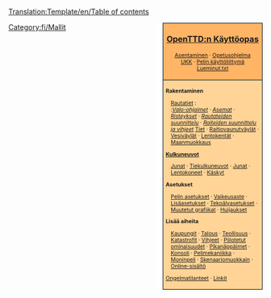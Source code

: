 <noinclude>[[Translation:Template/en/Table of contents]]{{en/-}}</noinclude>
<div style="float:right; padding-left:12px; background:#ffffff;">
<div style="border:1px solid #000000; background:#ffb466; padding:5px; -moz-border-radius-topleft:5px; -moz-border-radius-topright:5px; font-size: 12pt;">
<center><strong><font size="3">[[Main/fi/OpenTTD|OpenTTD:n Käyttöopas]]</font></strong></center>
<div style="font-size: 8pt; text-align: center;">
[[Main/fi/Asentaminen|Asentaminen]] &middot; 
[[Main/fi/Opetusohjelma|Opetusohjelma]]<br />
[[Main/fi/UKK|UKK]] &middot; 
[[Main/fi/Pelin käyttöliittymä|Pelin käyttöliittymä]]<br />
[[Main/en/Readme.txt|Lueminut.txt]]
</div>
</div>
<div style="border:1px solid black; border-top-width: 0px; background:#ffd496; padding:5px; -moz-border-radius-bottomleft:5px; -moz-border-radius-bottomright:8px; font-size: 8pt;">

<div style="width: 186px">
'''Rakentaminen'''
<div style="margin-left:10px;">
[[Main/fi/Rautatien rakentaminen|Rautatiet]] : <br />
:''[[Main/fi/Valo-ohjaimet|Valo-ohjaimet]]'' &middot; ''[[Main/fi/Rautatieasemat|Asemat]]'' &middot; ''[[Main/fi/Risteykset|Risteykset]]'' &middot; ''[[Main/fi/Rautateiden suunnittelu|Rautateiden suunnittelu]]'' &middot; ''[[Main/fi/Raiteiden suunnittelu|Raiteiden suunnittelu ja vihjeet]]''
[[Main/fi/Tien rakentaminen|Tiet]] &middot; [[Main/fi/Raitiovaunuväylät|Raitiovaunutväylät]] &middot; [[Main/fi/Vesiväylien rakentaminen|Vesiväylät]] &middot; [[Main/fi/Lentokenttien rakentaminen|Lentokentät]] &middot; [[Main/fi/Maanmuokkaus|Maanmuokkaus]]
</div>
</div>

<div style="width: 186px">
'''[[Main/fi/Kulkuneuvot|Kulkuneuvot]]'''
<div style="margin-left:10px;">
[[Main/fi/Junat|Junat]] &middot; [[Main/fi/Tiekulkuneuvot|Tiekulkuneuvot]] &middot; [[Main/fi/Junat|Junat]] &middot;
[[Main/fi/Lentokoneet|Lentokoneet]] &middot; [[Main/fi/Käskyt|Käskyt]]
</div>
</div>

<div style="width: 186px">
'''Asetukset'''
<div style="margin-left:10px;">
[[Main/fi/Pelin asetukset|Pelin asetukset]] &middot; [[Main/fi/Vaikeusaste|Vaikeusaste]] &middot; [[Main/fi/Lisäasetukset|Lisäasetukset]] &middot; [[Main/fi/Tekoälyasetukset|Tekoälyasetukset]] &middot; [[Main/fi/NewGRF|Muutetut grafiikat]] &middot; [[Main/fi/Huijaukset|Huijaukset]]
</div>
</div>

<div style="width: 186px">
'''Lisää aiheita'''<br />
<div style="margin-left:10px;">
[[Main/fi/Kaupungit|Kaupungit]] &middot; [[Main/fi/Talous|Talous]] &middot; [[Main/fi/Teollisuus|Teollisuus]] &middot;
[[Main/fi/Katastrofit|Katastrofit]] &middot; [[Main/fi/Vihjeet|Vihjeet]] &middot;
[[Main/fi/Piilotetut ominaisuudet|Piilotetut ominaisuudet]] &middot; [[Main/fi/Pikanäppäimet|Pikanäppäimet]] &middot;
[[Main/fi/Konsoli|Konsoli]] &middot; [[Main/fi/Pelimekaniikka|Pelimekaniikka]] &middot;
[[Main/fi/Moninpeli|Moninpeli]] &middot; [[Main/fi/Skenaariomuokkain|Skenaariomuokkain]] &middot;
[[Main/fi/Online-sisältö|Online-sisältö]]
</div>
</div>

[[Main/fi/Ongelmatilanteet|Ongelmatilanteet]] &middot; [[Main/fi/Linkit|Linkit]]
</div>
</div>
<includeonly>[[Category:fi/Käyttöopas|{{PAGENAME}}]]</includeonly><noinclude>

[[Category:fi/Mallit]]</noinclude>